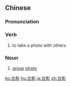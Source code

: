 ==Chinese==
{{zh-forms}}

===Pronunciation===
{{zh-pron
|m=héyǐng
|cat=v,n
}}

===Verb===
{{zh-verb}}

# to take a photo with others
#: {{zh-x|我 可以 跟 你 '''合''' 個 '''影''' 嗎？|Can I take a picture with you?}}

===Noun===
{{zh-noun}}

# [[group]] [[photo]] {{zh-mw|m:個|m:張}}

[[ko:合影]]
[[hu:合影]]
[[ja:合影]]
[[zh:合影]]